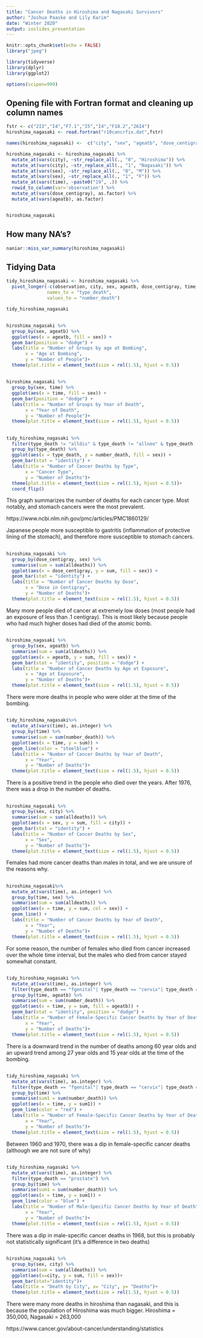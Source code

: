 ```yaml
---
title: "Cancer Deaths in Hiroshima and Nagasaki Survivors"
author: "Joshua Paaske and Lily Karim"
date: "Winter 2020"
output: ioslides_presentation
---
```



```r
knitr::opts_chunk$set(echo = FALSE)
library("jpeg")
```

```r
library(tidyverse)
library(dplyr)
library(ggplot2)
```


```r
options(scipen=999)
```

## Opening file with Fortran format and cleaning up column names
```r
fstr <- c("2I3","I4","F7.1","I5","I4","F10.2","26I4")
hiroshima_nagasaki <- read.fortran("r10cancrfix.dat",fstr)

names(hiroshima_nagasaki) <-  c("city", "sex", "ageatb", "dose_centigray", "time", "index", "total_year", "alldeaths", "alldis", "allneo", "allmal", "leuk", "nonleuk", "digest", "esoph", "stomach", "colon", "rectum", "liver", "gallbldr", "pancreas", "othrdig", "resp", "lung", "fbreast", "fgenital", "cervix", "ovary", "prostate", "urinary", "lymphoma", "myeloma", "othrca")

hiroshima_nagasaki <- hiroshima_nagasaki %>% 
  mutate_at(vars(city), ~str_replace_all(., "0", "Hiroshima")) %>% 
  mutate_at(vars(city), ~str_replace_all(., "1", "Nagasaki")) %>% 
  mutate_at(vars(sex), ~str_replace_all(., "0", "M")) %>% 
  mutate_at(vars(sex), ~str_replace_all(., "1", "F")) %>%
  mutate_at(vars(time), ~paste0("19", .)) %>% 
  rowid_to_column(var='observation') %>% 
  mutate_at(vars(dose_centigray), as.factor) %>% 
  mutate_at(vars(ageatb), as.factor) 


hiroshima_nagasaki
```

## How many NA's?
```r
naniar::miss_var_summary(hiroshima_nagasaki)
```

## Tidying Data
```r
tidy_hiroshima_nagasaki <- hiroshima_nagasaki %>% 
  pivot_longer(-c(observation, city, sex, ageatb, dose_centigray, time, index, total_year, alldeaths),
               names_to = "type_death",
               values_to = "number_death")

tidy_hiroshima_nagasaki
```

## 
```r
hiroshima_nagasaki %>% 
  group_by(sex, ageatb) %>% 
  ggplot(aes(x = ageatb, fill = sex)) + 
  geom_bar(position = "dodge") +
  labs(title = "Number of Groups by age at Bombing",
       x = "Age at Bombing",
       y = "Number of People")+ 
  theme(plot.title = element_text(size = rel(1.5), hjust = 0.5))
```

##
```r

hiroshima_nagasaki %>% 
  group_by(sex, time) %>% 
  ggplot(aes(x = time, fill = sex)) + 
  geom_bar(position = "dodge") +
  labs(title = "Number of Groups by Year of Death",
       x = "Year of Death",
       y = "Number of People")+ 
  theme(plot.title = element_text(size = rel(1.5), hjust = 0.5))
```


##
```r
tidy_hiroshima_nagasaki %>% 
  filter(type_death != "alldis" & type_death != "allneo" & type_death != "allmal" & type_death != "nonleuk" & type_death != "digest") %>% 
  group_by(type_death) %>% 
  ggplot(aes(x = type_death, y = number_death, fill = sex)) + 
  geom_bar(stat = "identity") +
  labs(title = "Number of Cancer Deaths by Type",
       x = "Cancer Type",
       y = "Number of Deaths")+ 
  theme(plot.title = element_text(size = rel(1.5), hjust = 0.5))+
  coord_flip()
```

This graph summarizes the number of deaths for each cancer type. Most notably, and stomach cancers were the most prevalent. 

https://www.ncbi.nlm.nih.gov/pmc/articles/PMC1860129/

Japanese people more susceptible to gastritis (inflammation of protective lining of the stomach), and therefore more susceptible to stomach cancers. 

##
```r
hiroshima_nagasaki %>% 
  group_by(dose_centigray, sex) %>% 
  summarise(sum = sum(alldeaths)) %>% 
  ggplot(aes(x = dose_centigray, y = sum, fill = sex)) + 
  geom_bar(stat = "identity") +
  labs(title = "Number of Cancer Deaths by Dose",
       x = "Dose in Centigray",
       y = "Number of Deaths")+ 
  theme(plot.title = element_text(size = rel(1.5), hjust = 0.5))
```
Many more people died of cancer at extremely low doses (most people had an exposure of less than .1 centigray). This is most likely because people who had much higher doses had died of the atomic bomb.  


##
```r
hiroshima_nagasaki %>% 
  group_by(sex, ageatb) %>% 
  summarise(sum = sum(alldeaths)) %>% 
  ggplot(aes(x = ageatb, y = sum, fill = sex)) + 
  geom_bar(stat = "identity", position = "dodge") +
  labs(title = "Number of Cancer Deaths by Age at Exposure",
       x = "Age at Exposure",
       y = "Number of Deaths")+ 
  theme(plot.title = element_text(size = rel(1.5), hjust = 0.5))
```
There were more deaths in people who were older at the time of the bombing. 


##
```r
tidy_hiroshima_nagasaki%>% 
  mutate_at(vars(time), as.integer) %>% 
  group_by(time) %>% 
  summarise(sum = sum(number_death)) %>% 
  ggplot(aes(x = time, y = sum)) + 
  geom_line(color = "steelblue") +
  labs(title = "Number of Cancer Deaths by Year of Death",
       x = "Year",
       y = "Number of Deaths")+ 
  theme(plot.title = element_text(size = rel(1.5), hjust = 0.5))
```
There is a positive trend in the people who died over the years. After 1976, there was a drop in the number of deaths. 

##
```r
hiroshima_nagasaki %>% 
  group_by(sex, city) %>% 
  summarise(sum = sum(alldeaths)) %>% 
  ggplot(aes(x = sex, y = sum, fill = city)) + 
  geom_bar(stat = "identity") +
  labs(title = "Number of Cancer Deaths by Sex",
       x = "Sex",
       y = "Number of Deaths")+ 
  theme(plot.title = element_text(size = rel(1.5), hjust = 0.5))
```
Females had more cancer deaths than males in total, and we are unsure of the reasons why. 

##
```r
hiroshima_nagasaki%>% 
  mutate_at(vars(time), as.integer) %>% 
  group_by(time, sex) %>% 
  summarise(sum = sum(alldeaths)) %>% 
  ggplot(aes(x = time, y = sum, col = sex)) + 
  geom_line() +
  labs(title = "Number of Cancer Deaths by Year of Death",
       x = "Year",
       y = "Number of Deaths")+ 
  theme(plot.title = element_text(size = rel(1.5), hjust = 0.5))
```
For some reason, the number of females who died from cancer increased over the whole time interval, but the males who died from cancer stayed somewhat constant. 

##
```r
tidy_hiroshima_nagasaki %>% 
  mutate_at(vars(time), as.integer) %>% 
  filter(type_death == "fgenital"| type_death == "cervix"| type_death == "uterus") %>% 
  group_by(time, ageatb) %>% 
  summarise(sum = sum(number_death)) %>% 
  ggplot(aes(x = time, y = sum, fill = ageatb)) + 
  geom_bar(stat = "identity", position = "dodge") +
  labs(title = "Number of Female-Specific Cancer Deaths by Year of Death",
       x = "Year",
       y = "Number of Deaths")+ 
  theme(plot.title = element_text(size = rel(1.5), hjust = 0.5))
```
There is a downward trend in the number of deaths among 60 year olds and an upward trend among 27 year olds and 15 year olds at the time of the bombing. 

##
```r
tidy_hiroshima_nagasaki %>% 
  mutate_at(vars(time), as.integer) %>% 
  filter(type_death == "fgenital"| type_death == "cervix"| type_death == "ovary" | type_death == "fbreast") %>% 
  group_by(time) %>% 
  summarise(sum1 = sum(number_death)) %>% 
  ggplot(aes(x = time, y = sum1)) + 
  geom_line(color = "red") +
  labs(title = "Number of Female-Specific Cancer Deaths by Year of Death",
       x = "Year",
       y = "Number of Deaths")+ 
  theme(plot.title = element_text(size = rel(1.5), hjust = 0.5))
```
Between 1960 and 1970, there was a dip in female-specific cancer deaths (although we are not sure of why)


##
```r
tidy_hiroshima_nagasaki %>% 
  mutate_at(vars(time), as.integer) %>% 
  filter(type_death == "prostate") %>% 
  group_by(time) %>% 
  summarise(sum1 = sum(number_death)) %>% 
  ggplot(aes(x = time, y = sum1)) + 
  geom_line(color = "blue") +
  labs(title = "Number of Male-Specific Cancer Deaths by Year of Death",
       x = "Year",
       y = "Number of Deaths")+ 
  theme(plot.title = element_text(size = rel(1.5), hjust = 0.5))
```
There was a dip in male-specific cancer deaths in 1968, but this is probably not statistically significant (it's a difference in two deaths)

##
```r
hiroshima_nagasaki %>% 
  group_by(sex, city) %>% 
  summarise(sum = sum(alldeaths)) %>% 
  ggplot(aes(x=city, y = sum, fill = sex))+
  geom_bar(stat="identity")+
  labs(title = "Death by City", x= "City", y= "Deaths")+
  theme(plot.title = element_text(size = rel(1.5), hjust = 0.5))
```
There were many more deaths in hiroshima than nagasaki, and this is because the population of Hiroshima was much bigger. Hiroshima = 350,000, Nagasaki = 263,000






https://www.cancer.gov/about-cancer/understanding/statistics